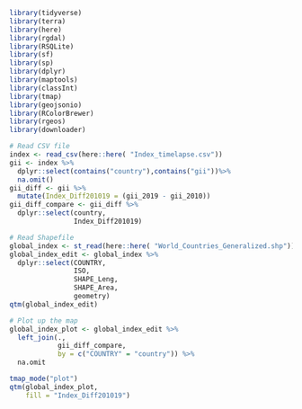 ```r
library(tidyverse)
library(terra)
library(here)
library(rgdal)
library(RSQLite)
library(sf)
library(sp)
library(dplyr)
library(maptools)
library(classInt)
library(tmap)
library(geojsonio)
library(RColorBrewer)
library(rgeos)
library(downloader)
```


```r
# Read CSV file
index <- read_csv(here::here( "Index_timelapse.csv"))
gii <- index %>%
  dplyr::select(contains("country"),contains("gii"))%>%
  na.omit()
gii_diff <- gii %>%
  mutate(Index_Diff201019 = (gii_2019 - gii_2010))
gii_diff_compare <- gii_diff %>%
  dplyr::select(country, 
                Index_Diff201019)
```


```r
# Read Shapefile
global_index <- st_read(here::here( "World_Countries_Generalized.shp"))
global_index_edit <- global_index %>%
  dplyr::select(COUNTRY,
                ISO,
                SHAPE_Leng,
                SHAPE_Area,
                geometry)
qtm(global_index_edit)
```


```r
# Plot up the map
global_index_plot <- global_index_edit %>%
  left_join(.,
            gii_diff_compare,
            by = c("COUNTRY" = "country")) %>%
  na.omit

tmap_mode("plot")
qtm(global_index_plot,
    fill = "Index_Diff201019")
```

